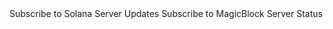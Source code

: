 <CardGroup cols={2}>
  <Card
    title="Solana Status"
    icon="server"
    href="https://status.solana.com/"
    iconType="duotone"
  >
    Subscribe to Solana Server Updates
  </Card>
  <Card
    title="MagicBlock Status"
    icon="heart-pulse"
    href="/pages/overview/additional-information/server-status"
    iconType="duotone"
  >
    Subscribe to MagicBlock Server Status
  </Card>
</CardGroup>
